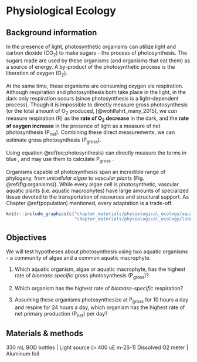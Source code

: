 # Physiological Ecology

## Background information

In the presence of light, photosynthetic organisms can utilize light and carbon dioxide (CO~2~) to make sugars - the process of photosynthesis. The sugars made are used by these organisms (and organisms that eat them) as a source of energy. A by-product of the photosynthetic process is the liberation of oxygen (O~2~).

At the same time, these organisms are consuming oxygen via respiration. Although respiration and photosynthesis both take place in the light, in the dark only respiration occurs (since photosynthesis is a light-dependent process). Though it is impossible to directly measure gross photosynthesis (or the total amount of O~2~ produced, [@wohlfahrt_many_2015], we *can* measure respiration (R) as the **rate of O~2~ decrease** in the dark, and the **rate of oxygen increase** in the presence of light as a measure of net photosynthesis (P~net~). Combining these direct measurements, we can estimate gross photosynthesis (P~gross~).

\begin{equation}
\color{blue} P_{net} \color{black}= \color{red}P_{gross} \color{black}- \color{blue}R
(\#eq:photosynthesis)
\end{equation}

Using equation \@ref(eq:photosynthesis) can directly measure the terms in \color{blue} blue \color{black}, and may use them to calculate \color{red} P~gross~ \color{black}.

Organisms capable of photosynthesis span an incredible range of phylogeny, from *unicellular algae* to *vascular plants* (Fig. \@ref(fig:organisms)). While every algae cell is photosynthetic, vascular aquatic plants (i.e. aquatic macrophytes) have large amounts of specialized tissue devoted to the transportation of resources and structural support. As Chapter \@ref(population) mentioned, every adaptation is a trade-off.

```r
knitr::include_graphics(c("chapter_materials/physiological_ecology/aquatic_photosynthesis.jpg",
                          "chapter_materials/physiological_ecology/ludwigia.jpg"), dpi = NA)
```

## Objectives

We will test hypotheses about photosynthesis using two aquatic organisms - a community of algae and a common aquatic macrophyte.

1. Which aquatic organism, algae or aquatic macrophyte, has the highest rate of *biomass specific* gross photosynthesis (P~gross~)?

2. Which organism has the highest rate of *biomass-specific* respiration?

3. Assuming these organisms photosynthesize at P~gross~ for 10 hours a day and respire for 24 hours a day, which organism has the highest rate of net primary production (P~net~) per day?

## Materials & methods

330 mL BOD bottles | Light source (> 400 uE m-2S-1)
Dissolved O2 meter | Aluminum foil
